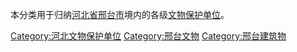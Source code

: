本分类用于归纳[[河北省|河北省]][[邢台市|邢台市]]境内的各级[[文物保护单位|文物保护单位]]。

[[Category:河北文物保护单位|Category:河北文物保护单位]]
[[Category:邢台文物|Category:邢台文物]]
[[Category:邢台建筑物|Category:邢台建筑物]]